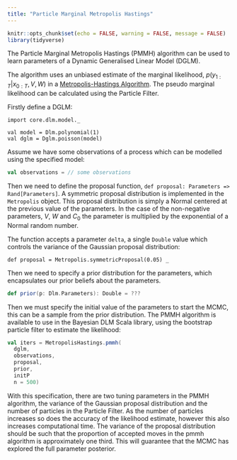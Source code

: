 ```yaml
---
title: "Particle Marginal Metropolis Hastings"
---
```


```r
knitr::opts_chunk$set(echo = FALSE, warning = FALSE, message = FALSE)
library(tidyverse)
```

The Particle Marginal Metropolis Hastings (PMMH) algorithm can be used to learn parameters of a Dynamic Generalised Linear Model (DGLM).

The algorithm uses an unbiased estimate of the marginal likelihood, $p(y_{1:T} | x_{0:T}, V, W)$ in a [Metropolis-Hastings Algorithm](https://en.wikipedia.org/wiki/Metropolis–Hastings_algorithm). The pseudo marginal likelihood can be calculated using the Particle Filter.

Firstly define a DGLM:

```tut
import core.dlm.model._

val model = Dlm.polynomial(1)
val dglm = Dglm.poisson(model)
```

Assume we have some observations of a process which can be modelled using the specified model:

```scala
val observations = // some observations
```

Then we need to define the proposal function, `def proposal: Parameters => Rand[Parameters]`. A symmetric proposal distribution is implemented in the `Metropolis` object. This proposal distribution is simply a Normal centered at the previous value of the parameters. In the case of the non-negative parameters, $V$, $W$ and $C_0$ the parameter is multiplied by the exponential of a Normal random number.

The function accepts a parameter `delta`, a single `Double` value which controls the variance of the Gaussian proposal distribution:

```tut
def proposal = Metropolis.symmetricProposal(0.05) _
```

Then we need to specify a prior distribution for the parameters, which encapsulates our prior beliefs about the parameters.

```scala
def prior(p: Dlm.Parameters): Double = ???
```

Then we must specify the initial value of the parameters to start the MCMC, this can be a sample from the prior distribution. The PMMH algorithm is available to use in the Bayesian DLM Scala library, using the bootstrap particle filter to estimate the likelihood:

```scala
val iters = MetropolisHastings.pmmh(
  dglm, 
  observations,
  proposal,
  prior,
  initP
  n = 500)
```

With this specification, there are two tuning parameters in the PMMH algorithm, the variance of the Gaussian proposal distribution and the number of particles in the Particle Filter. As the number of particles increases so does the accuracy of the likelihood estimate, however this also increases computational time. The variance of the proposal distribution should be such that the proportion of accepted moves in the pmmh algorithm is approximately one third. This will guarantee that the MCMC has explored the full parameter posterior.